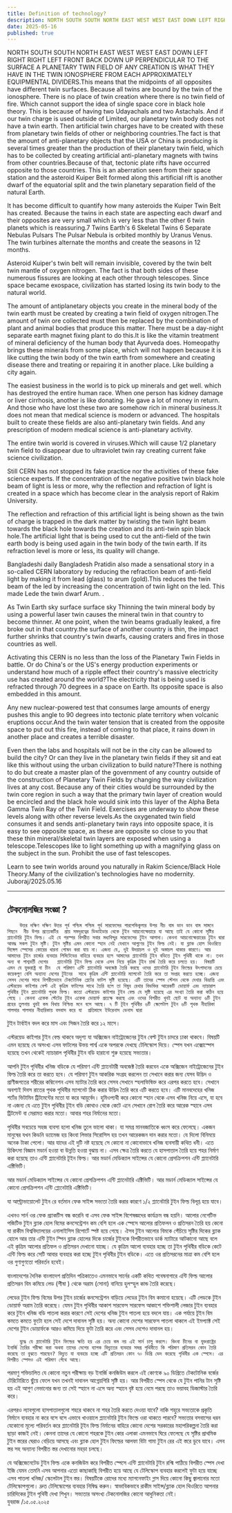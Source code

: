 ```yaml
---
title: Definition of technology?
description: NORTH SOUTH SOUTH NORTH EAST WEST WEST EAST DOWN LEFT RIGHT RIGHT LEFT FRONT BACK DOWN UP PERPENDICULAR TO THE SURFACE A PLANETARY TWIN FIELD OF ANY CREATION IS WHAT THEY HAVE IN THE TWIN IONOSPHERE FROM EACH APPROXIMATELY EQUIPMENTAL DIVIDERS.
date: 2025-05-16
published: true
---
```


NORTH SOUTH SOUTH NORTH EAST WEST WEST EAST DOWN LEFT RIGHT RIGHT LEFT FRONT BACK DOWN UP PERPENDICULAR TO THE SURFACE A PLANETARY TWIN FIELD OF ANY CREATION IS WHAT THEY HAVE IN THE TWIN IONOSPHERE FROM EACH APPROXIMATELY EQUIPMENTAL DIVIDERS.This means that the midpoints of all opposites have different twin surfaces. Because all twins are bound by the twin of the ionosphere. There is no place of twin creation where there is no twin field of fire. Which cannot support the idea of ​​single space core in black hole theory.
This is because of having two Udayachals and two Astachals. And if our twin charge is used outside of Limited, our planetary twin body does not have a twin earth. Then artificial twin charges have to be created with these from planetary twin fields of other or neighboring countries.The fact is that the amount of anti-planetary objects that the USA or China is producing is several times greater than the production of their planetary twin field, which has to be collected by creating artificial anti-planetary magnets with twins from other countries.Because of that, tectonic plate rifts have occurred opposite to those countries. This is an aberration seen from their space station and the asteroid Kuiper Belt formed along this artificial rift is another dwarf of the equatorial split and the twin planetary separation field of the natural Earth.

It has become difficult to quantify how many asteroids the Kuiper Twin Belt has created. Because the twins in each state are aspecting each dwarf and their opposites are very small which is very less than the other 6 twin planets which is reassuring.7 Twins Earth's 6 Skeletal Twins 6 Separate Nebulas Pulsars The Pulsar Nebula is orbited monthly by Uranus Venus. 
The twin turbines alternate the months and create the seasons in 12 months.

Asteroid Kuiper's twin belt will remain invisible, covered by the twin belt twin mantle of oxygen nitrogen. The fact is that both sides of these numerous fissures are looking at each other through telescopes. Since space became exospace, civilization has started losing its twin body to the natural world.

The amount of antiplanetary objects you create in the mineral body of the twin earth must be created by creating a twin field of oxygen nitrogen.The amount of twin ore collected must then be replaced by the combination of plant and animal bodies that produce this matter. There must be a day-night separate earth magnet fixing plant to do this.It is like the vitamin treatment of mineral deficiency of the human body that Ayurveda does. Homeopathy brings these minerals from some place, which will not happen because it is like cutting the twin body of the twin earth from somewhere and creating disease there and treating or repairing it in another place. Like building a city again.

The easiest business in the world is to pick up minerals and get well. which has destroyed the entire human race. When one person has kidney damage or liver cirrhosis, another is like donating. He gave a lot of money in return. And those who have lost these two are somehow rich in mineral business.It does not mean that medical science is modern or advanced. The hospitals built to create these fields are also anti-planetary twin fields. And any prescription of modern medical science is anti-planetary activity. 

The entire twin world is covered in viruses.Which will cause 1/2 planetary twin field to disappear due to ultraviolet twin ray creating current fake science civilization.

Still CERN has not stopped its fake practice nor the activities of these fake science experts. If the concentration of the negative positive twin black hole beam of light is less or more, why the reflection and refraction of light is created in a space which has become clear in the analysis report of Rakim University.

The reflection and refraction of this artificial light is being shown as the twin of charge is trapped in the dark matter by twisting the twin light beam towards the black hole towards the creation and its anti-twin spin black hole.The artificial light that is being used to cut the anti-field of the twin earth body is being used again in the twin body of the twin earth. If its refraction level is more or less, its quality will change.

Bangladeshi daily Bangladesh Pratidin also made a sensational story in a so-called CERN laboratory by reducing the refraction beam of anti-field light by making it from lead (glass) to arum (gold).This reduces the twin beam of the led by increasing the concentration of twin light on the led. This made Lede the twin dwarf Arum. .

As Twin Earth sky surface surface sky 
Thinning the twin mineral body by using a powerful laser twin causes the mineral twin in that country to become thinner. At one point, when the twin beams gradually leaked, a fire broke out in that country.the surface of another country is thin, the impact further shrinks that country's twin dwarfs, causing craters and fires in those countries as well.

Activating this CERN is no less than the loss of the Planetary Twin Fields in battle. Or do China's or the US's energy production experiments or understand how much of a ripple effect their country's massive electricity use has created around the world?The electricity that is being used is refracted through 70 degrees in a space on Earth. Its opposite space is also embedded in this amount.

Any new nuclear-powered test that consumes large amounts of energy pushes this angle to 90 degrees into tectonic plate territory when volcanic eruptions occur.And the twin water tension that is created from the opposite space to put out this fire, instead of coming to that place, it rains down in another place and creates a terrible disaster.

Even then the labs and hospitals will not be in the city can be allowed to build the city? Or can they live in the planetary twin fields if they sit and eat like this without using the urban civilization to build nature?There is nothing to do but create a master plan of the government of any country outside of the construction of Planetary Twin Fields by changing the way civilization lives at any cost.
Because any of their cities would be surrounded by the twin core region in such a way that the primary twin layer of creation would be encircled and the black hole would sink into this layer of the Alpha Beta Gamma Twin Ray of the Twin Field. Exercises are underway to show these levels along with other reverse levels.As the oxygenated twin field consumes it and sends anti-planetary twin rays into opposite space, it is easy to see opposite space, as these are opposite so close to you that these thin mineral/skeletal twin layers are exposed when using a telescope.Telescopes like to light something up with a magnifying glass on the subject in the sun. Prohibit the use of fast telescopes.

Learn to see twin worlds around you naturally in Rakim Science/Black Hole Theory.Many of the civilization's technologies have no modernity.
Juboraj/2025.05.16

---

## টেকনোলজির সংজ্ঞা ?

        উত্তর দক্ষিণ দক্ষিণ উত্তর পূর্ব পশ্চিম পশ্চিম পূর্ব সারফেসের পারপেন্ডিকুলার উপর নীচ বাম ডান ডান বাম সামনে পিছনে  নীচ উপর প্রত‍্যেকটির  প্রায় সমদূরত্বের ডিভাইডার থেকে টুইন আয়নোস্ফেয়ারে যা আছে তাই যে কোনো সৃষ্টির প্ল‍্যানেটারি টুইন ফিল্ড। এই যে পরস্পর বিপরীত সবার মধ‍্যবিন্দুর সারফেসের টুইন আলাদা। কেননা আয়নোস্ফেয়ারের টুইন দ্বারা আবদ্ধ সকল টুইন সৃষ্টি। টুইন সৃষ্টির এমন কোনো স্হান নেই যেখানে আগুণের টুইন ফিল্ড নেই। যা ব্ল‍্যাক হোল থিওরিতে সিঙ্গেল স্পেসের কোরের ধারনা পোষন করা যায় না। এজন‍্য যে, দুই উদয়াচল ও দুই অস্তাচল থাকার কারণে। আর  আমাদের টূইন চার্জের ব‍্যবহার লিমিটেডের বাহিরে ব‍্যবহার হলে আমাদের প্ল‍্যানেটারি টুইন বডিতে টুইন পৃথিবী থাকে না। তখন অন‍্য বা পাশ্ববর্তী দেশের   প্ল‍্যানেটারি টুইন ফিল্ড থেকে এসব নিয়ে কৃত্রিম টুইন চার্জ তৈরি করে চলতে হয়।  বিষয়টি এমন যে যুক্তরাষ্ট্র বা চীন  যে পরিমাণ এন্টি প্ল‍্যানেটারি অবজেক্ট তৈরি করছে ওদের প্ল‍্যানেটারি টুইন ফিল্ডের উৎপাদনের চেয়ে কয়েকগুণ বেশি অন‍্যান‍্য দেশের টুইনের  সাথে কৃত্রিম এন্টি প্ল‍্যানেটারি ম‍্যাগনেট তৈরি করে তা সংগ্রহ করতে হচ্ছে। এজন‍্য সেসব দেশের সাথে বিপরীতভাবে টেকটোনিক প্লেটের ফাটল সৃষ্টি হয়েছে। এটি তাদের স্পেস স্টেশন থেকে দেখার বিভ্রান্তি এবং এস্টরয়েড কাইপার বেল্ট এই কৃত্রিম ফাটলের সাথে তৈরি হলে তা বিষুব রেখার বিভক্তির আরেকটি ডোয়ার্ফ এবং ন‍্যাচারাল পৃথিবীর টুইন প্ল‍্যানেটারি পৃথক ফিল্ড। কতো এস্টরয়েড কাইপার টুইন বেল্ড যে সৃষ্টি হয়েছে এর সংখ‍্যা তৈরি করা কঠিন হয়ে গেছে । কেননা একেক স্টেটের টূইন একেক ডোয়ার্ফ প্রত‍্যক্ষ করছে এবং ওদের বিপরীত খূবই ছোট যা অন‍্যান‍্য ৬টি টুইন গ্রহের তুলনায় খুবই কম বিধায় নিশ্চিন্ত মনে বসে আছে। ৭ টি টূইন পৃথিবীর ৬টি স্কেলেটাল টুইন ৬টি পৃথক নীহারিকা পালসার পালসার নীহারিকায় বসবাস করে যা  প্রতিমাসে ইউরেনাস ভেনাস দ্বারা 
টুইন টার্বাইন বদল করে মাস এবং সিজন তৈরি করে ১২ মাসে।  

এস্টরয়েড কাইপার টুইন বেল্ড থাকবে অদৃশ‍্য  যা অক্সিজেন নাইট্রোজেনের টুইন বেল্ট টুইন  চাদরে ঢাকা থাকবে। বিষয়টি এমন হয়েছে যে অসংখ্য এসব ফাটলের উভয় পার্শ্ব একে অপরকে দেখছে টেলিস্কোপ দিয়ে। স্পেস যখন এক্সোস্পেস হয়েছে তখন থেকেই ন‍্যাচারাল পৃথিবীর টুইন বডি হারানো শুরু হয়েছে সভ‍্যতার। 

আপনি টুইন পৃথিবীর খনিজ বডিকে যে পরিমাণ এন্টি প্ল‍্যানেটারী অবজেক্ট তৈরি করবেন একে অক্সিজেন নাইট্রোজেনের টুইন ফিল্ড তৈরি করে তা করতে হবে। যে পরিমাণ টুইন আকরিক সংগ্রহ করলেন তা সেখানে করার জন‍্য যেসব উদ্ভিদ ও প্রাণীজগতের শরীরের কম্বিনেশন এসব ম‍্যাটার তৈরি করে সেসব সেখানে স্হলাভিষিক্ত করে এরপর করতে হবে। সেখানে অবশ‍্যই দিবস রাতের পৃথক পৃথিবীর ম‍্যাগনেট ঠিক করার উদ্ভিদ তৈরি করে এটি করতে হবে। এটি মানবদেহের খনিজ শর্টের ভিটামিন ট্রিটমেন্টের মতো যা করে আয়ুর্বেদ। হুমিওপ‍্যথী করে কোনো স্হান থেকে এসব খনিজ নিয়ে এসে, যা হবে না এজন‍্য যে এতে টুইন পৃথিবীর টূইন বডি  কোথাও থেকে কেটে এনে সেখানে রোগ তৈরি করে আরেক স্হানে এসব ট্রিটমেন্ট বা মেরামত করার মতো। আবার শহর নির্মানের মতো।

পৃথিবীর সবচেয়ে সহজ ব‍্যবসা হলো খনিজ তুলে ভালো থাকা। যা সমগ্র মানবজাতিকে ধ্বংস করে ফেলেছে। একজন মানুষের যখন কিডনি ড‍্যামেজ হয় কিংবা লিভার সিরোসিস হয় তখন আরেকজন দান করার মতো। যে দিলো বিনিময়ে অনেক টাকা পেলো। আর যাদের এই দুটি নষ্ট হয়েছে সে কোনো না কোনোভাবে খনিজ ব‍্যবসায়ী কথিত ধনী।
 এতে চিকিৎসা বিজ্ঞান মডার্ন হওয়া বা উন্নতি হওয়া বুঝায় না। এসব ক্ষেত্র তৈরি করতে যে হাসপাতাল তৈরি হয়ে শহর নির্মাণ করা হয়েছে তাও এন্টি প্ল‍্যানেটারি টূইন ফিল্ড। আর মডার্ন মেডিক‍্যাল সাইন্সের যে কোনো প্রেসক্রিপশন এন্টি প্ল‍‍্যানেটারি এক্টিভিটি। 

আর মডার্ন মেডিক‍্যাল সাইন্সের যে কোনো প্রেসক্রিপশন এন্টি প্ল‍‍্যানেটারি এক্টিভিটি। 
আর মডার্ন মেডিক‍্যাল সাইন্সের যে কোনো প্রেসক্রিপশন এন্টি প্ল‍্যেনেটারি এক্টিভিটি। 

যা আল্ট্রাভায়োলেট টুইন রে বর্তমান ফেক সাইন্স সভ‍্যতা তৈরি করার কারণে ১/২ প্ল‍্যানেটারি টুইন ফিল্ড বিলূপ্ত হয়ে যাবে।

এখনও সার্ন ওর ফেক প্র‍্যাকটিস বন্ধ করেনি বা এসব ফেক সাইন্স বিশেষজ্ঞদের কার্যক্রম বন্ধ হয়নি। আলোর নেগেটিভ পজিটিভ টুইন ব্ল‍্যাক হোল বিমের কনসেন্ট্রেশন কম বেশি হলে এক স্পেসে আলোর প্রতিফলন ও প্রতিসরন তৈরি হয় কেনো যা রাকীম বিশ্ববিদ্যালয়ের এনালাইসিস রিপোর্টে স্পষ্ট হয়ে গেছে। ঐসব টুইন আলোর বিমকে পেঁচিয়ে সৃষ্টির দিকের ব্ল‍্যাক হোলে আর তার এন্টি টুইন স্পিন ব্ল‍্যাক হোলের দিকে চার্জের  টুইনকে বিপরীতভাবে ডার্ক ম‍্যাটারে আটকানো আছে বলে এই কৃত্রিম আলোর প্রতিফল ও প্রতিসরন দেখানো যাচ্ছে। যে কৃত্রিম আলো ব‍্যবহার হচ্ছে তা টুইন পৃথিবীর বডিকে কেটে  এন্টি ফিল্ড করে সেটি আবার ব‍্যবহার করা হচ্ছে টুইন পৃথিবীর টুইন বডিকে। এতে ওর প্রতিসরনের মাত্রা কম বেশি হলে ওর গুণাগুণতো পরিবর্তন হবেই।

বাংলাদেশের দৈনিক বাংলাদেশ প্রতিদিন পত্রিকাতেও  এমনভাবে সার্নের একটি কথিত গবেষনাগারে এন্টি ফিল্ড আলোর প্রতিসরন বিম কমিয়ে  লেড (শীষা ) থেকে অরাম (সোনা) বানিয়ে হুলস্হুল কান্ড তৈরি করেছে। 

লেডের টুইন ফিল্ড বিমের উপর টুইন চার্জের   কনসেন্ট্রেশন বাড়িয়ে লেডের টুইন বিম কমানো হয়েছে। এটি লেডকে টুইন ডোয়ার্ফ অরাম তৈরি করেছে। যেমন টুইন পৃথিবীর আকাশ সারফেস সারফেস আকাশে 
শক্তিশালী লেজার টুইন ব‍্যবহার করে টুইন খনিজ বডি পাতলা করার কারণে সেই দেশের খনিজ টুইন পাতলা হয়ে বদলে যায়। এক পর্যায়ে টূইন বিম কমতে কমতে ফুটো হলে সেই দেশে দাবানল সৃষ্টি হয়। অন‍্য কোনো দেশের সারফেস পাতলা থাকলে এই ইমপ‍্যাক্ট সেই দেশের টুইন ডোয়ার্ফকে আরও কমিয়ে দিয়ে  ফূটা তৈরি করে এবং সেসব দেশেও দাবানল হয়। 

        যুদ্ধে যে প্ল‍্যানেটারি টুইন ফিল্ডের ক্ষতি হয় এর চেয়ে কম নয় এই সার্ন চালু করলে। কিংবা চীনের বা যুক্তরাষ্ট্রের ইনার্জি তৈরির পরীক্ষা করা অথবা তাদের দেশের ব‍্যাপক বিদ‍্যুতের ব‍্যবহার সমগ্র পৃথিবীতে কি পরিমাণ প্রতিসরন কোন তৈরি করেছে তা বুঝতে পারছেন? বিদ‍্যুত যা ব‍্যবহার হচ্ছে এটি প্রতিসরন কোন ৭০ ডিগ্রি ভেদ করেছে পৃথিবীর এক স্পেসে। এর বিপরীত স্পেসও এই পরিমাণ গেঁথে আছে। 
  
পরমাণু শক্তিচালিত যে কোনো নতুন পরীক্ষায় বড় ইনার্জি কনজিউম করলে এই কোণকে ৯০ ডিগ্রিতে টেকটোনিক বর্জের টেরিটোরিতে ছুঁয়ে ফেলে যখন তখনই দাবানল আগ্নেয়গিরি সৃষ্টি হয়।
 আর বিপরীত স্পেস থেকে যে টুইন পানির টান সৃষ্টি হয় এই আগুণ নেভানোর জন‍্য তা সেই স্হানে না এসে অন‍্য স্হানে বৃষ্ট হয়ে নেমে পরছে তাও ভয়াবহ ডিজাস্টার তৈরি করে। 

এরপরও ল‍্যাবগুলো হাসপাতালগুলো শহরে থাকবে না শহর তৈরি করতে দেওয়া যাবে? নাকি শহুরে সভ‍্যতাকে প্রকৃতি নির্মানে ব‍্যবহার না করে বসে বসে এভাবে খাওয়ালে প্ল‍্যানেটারি টুইন ফিল্ডে ওরা থাকতে পারবে?
সভ‍্যতার বসবাসের ধরন যেকোনো মূল‍্যে পরিবর্তন করে প্ল‍্যানেটারি টূইন ফিল্ড নির্মানের বাহিরে কোনো দেশের সরকারের মহাপরিকল্পনা তৈরি করা ছাড়া কাজই নেই। 
কেননা তাদের যে কোনো শহরকে টুইন কোর এলাকা এমনভাবে ঘিরে ফেলেছে যে সৃষ্টির প্রাথমিক টুইন স্তরের ঘেরাও বেড়িয়ে আসছে এবং  ব্ল‍্যাক হোল টুইন ফিল্ডের আলফা বিটা গামা টুইন রের এই স্তরে ডুবে যাবে। এসব স্তর সহ অন‍্যান‍্য বিপরীত স্তর দেখানোর  মহড়া চলছে।

যে অক্সিজেনেটেড টুইন ফিল্ড একে কনজিউম করে বিপরীত স্পেসে এন্টি প্ল‍্যানেটারি টুইন রশ্মি পাঠিয়ে বিপরীত স্পেস দেখা ইজি যেমন তেমনি এসব আপনার এতো কাছাকাছি বিপরীত হয়ে আছে যে  টেলিস্কোপ ব‍্যবহার করলেই ফুটা হয়ে যাচ্ছে এসব পাতলা খনিজ/ স্কেলেটাল টুইন স্তর।
 বিষয়টিকে রোদের মধ‍্যে ম‍্যাগনেফাইং গ্লাস দিয়ে কোনো কিছু জ্বালানোর মতো টেলিস্কোপগুলো। দ্রুত টেলিস্কোপের ব‍্যবহার  নিষিদ্ধ করুন।
 স্বাভাবিকভাবে রাকীম সাইন্স/ব্ল‍্যাক হোল  থিওরিতে আপনার চারিদিকের টুইন পৃথিবী দেখা শিখুন। সভ‍্যতার অসংখ্য টেকনোলজির কোনো আধুনিকতা নেই।  
যুবরাজ /১৫.০৫.২০২৫
